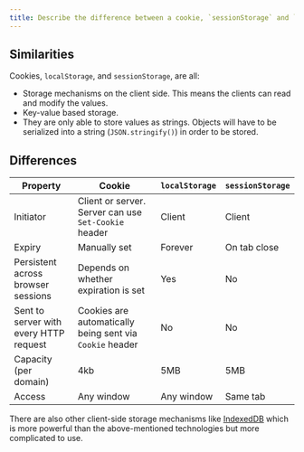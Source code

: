 ```yaml
---
title: Describe the difference between a cookie, `sessionStorage` and `localStorage`.
---
```


## Similarities

Cookies, `localStorage`, and `sessionStorage`, are all:

- Storage mechanisms on the client side. This means the clients can read and modify the values.
- Key-value based storage.
- They are only able to store values as strings. Objects will have to be serialized into a string (`JSON.stringify()`) in order to be stored.

## Differences

| Property | Cookie | `localStorage` | `sessionStorage` |
| --- | --- | --- | --- |
| Initiator | Client or server. Server can use `Set-Cookie` header | Client | Client |
| Expiry | Manually set | Forever | On tab close |
| Persistent across browser sessions | Depends on whether expiration is set | Yes | No |
| Sent to server with every HTTP request | Cookies are automatically being sent via `Cookie` header | No | No |
| Capacity (per domain) | 4kb | 5MB | 5MB |
| Access | Any window | Any window | Same tab |

There are also other client-side storage mechanisms like [IndexedDB](https://developer.mozilla.org/en-US/docs/Web/API/IndexedDB_API) which is more powerful than the above-mentioned technologies but more complicated to use.
